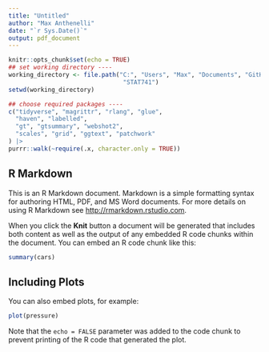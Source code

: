 ```yaml
---
title: "Untitled"
author: "Max Anthenelli"
date: "`r Sys.Date()`"
output: pdf_document
---
```


```r
knitr::opts_chunk$set(echo = TRUE)
## set working directory ----
working_directory <- file.path("C:", "Users", "Max", "Documents", "GitHub",
                                "STAT741")
setwd(working_directory)

## choose required packages ----
c("tidyverse", "magrittr", "rlang", "glue",
  "haven", "labelled",
  "gt", "gtsummary", "webshot2", 
  "scales", "grid", "ggtext", "patchwork"
) |>
purrr::walk(~require(.x, character.only = TRUE))

```

## R Markdown

This is an R Markdown document. Markdown is a simple formatting syntax for authoring HTML, PDF, and MS Word documents. For more details on using R Markdown see <http://rmarkdown.rstudio.com>.

When you click the **Knit** button a document will be generated that includes both content as well as the output of any embedded R code chunks within the document. You can embed an R code chunk like this:

```r
summary(cars)
```

## Including Plots

You can also embed plots, for example:

```r
plot(pressure)
```

Note that the `echo = FALSE` parameter was added to the code chunk to prevent printing of the R code that generated the plot.
